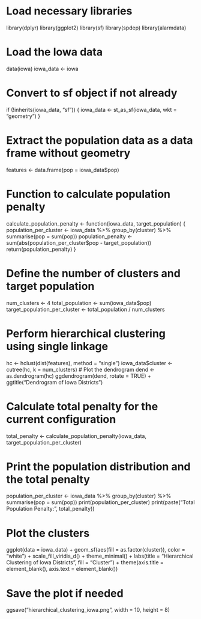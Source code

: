 # Load necessary libraries
library(dplyr)
library(ggplot2)
library(sf)
library(spdep)
library(alarmdata)

# Load the Iowa data
data(iowa)
iowa_data <- iowa

# Convert to sf object if not already
if (!inherits(iowa_data, "sf")) {
  iowa_data <- st_as_sf(iowa_data, wkt = "geometry")
}

# Extract the population data as a data frame without geometry
features <- data.frame(pop = iowa_data$pop)

# Function to calculate population penalty
calculate_population_penalty <- function(iowa_data, target_population) {
  population_per_cluster <- iowa_data %>% group_by(cluster) %>% summarise(pop = sum(pop))
  population_penalty <- sum(abs(population_per_cluster$pop - target_population))
  return(population_penalty)
}

# Define the number of clusters and target population
num_clusters <- 4
total_population <- sum(iowa_data$pop)
target_population_per_cluster <- total_population / num_clusters

# Perform hierarchical clustering using single linkage
hc <- hclust(dist(features), method = "single")
iowa_data$cluster <- cutree(hc, k = num_clusters)
# Plot the dendrogram
dend <- as.dendrogram(hc)
ggdendrogram(dend, rotate = TRUE) + ggtitle("Dendrogram of Iowa Districts")

# Calculate total penalty for the current configuration
total_penalty <- calculate_population_penalty(iowa_data, target_population_per_cluster)

# Print the population distribution and the total penalty
population_per_cluster <- iowa_data %>% group_by(cluster) %>% summarise(pop = sum(pop))
print(population_per_cluster)
print(paste("Total Population Penalty: ", total_penalty))

# Plot the clusters
ggplot(data = iowa_data) +
  geom_sf(aes(fill = as.factor(cluster)), color = "white") +
  scale_fill_viridis_d() +
  theme_minimal() +
  labs(title = "Hierarchical Clustering of Iowa Districts", fill = "Cluster") +
  theme(axis.title = element_blank(), axis.text = element_blank())

# Save the plot if needed
ggsave("hierarchical_clustering_iowa.png", width = 10, height = 8)